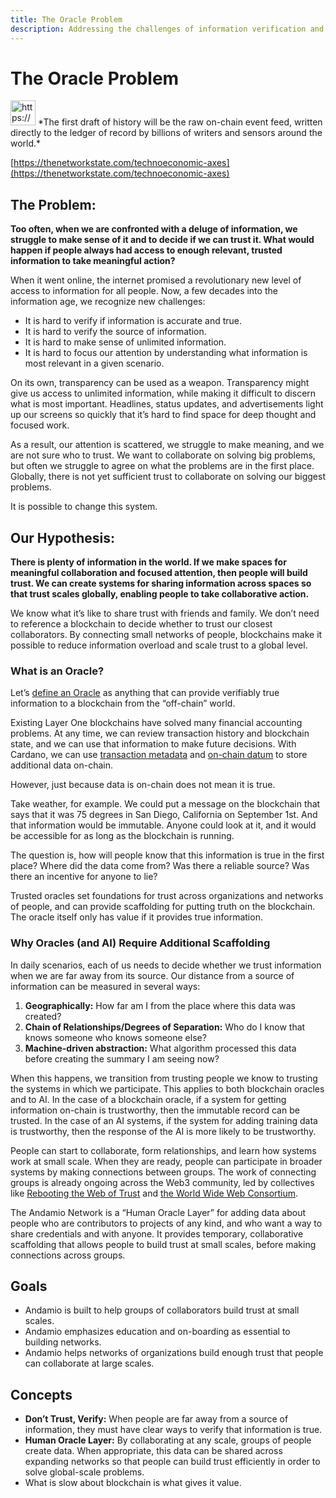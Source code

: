 ```yaml
---
title: The Oracle Problem
description: Addressing the challenges of information verification and trust in the digital age
---
```


# The Oracle Problem

<aside>
<img src="https://www.notion.so/icons/chat_green.svg" alt="https://www.notion.so/icons/chat_green.svg" width="40px" /> *The first draft of history will be the raw on-chain event feed, written directly to the ledger of record by billions of writers and sensors around the world.*

[https://thenetworkstate.com/technoeconomic-axes](https://thenetworkstate.com/technoeconomic-axes)

</aside>

## The Problem:

**Too often, when we are confronted with a deluge of information, we struggle to make sense of it and to decide if we can trust it. What would happen if people always had access to enough relevant, trusted information to take meaningful action?**

When it went online, the internet promised a revolutionary new level of access to information for all people. Now, a few decades into the information age, we recognize new challenges:

- It is hard to verify if information is accurate and true.
- It is hard to verify the source of information.
- It is hard to make sense of unlimited information.
- It is hard to focus our attention by understanding what information is most relevant in a given scenario.

On its own, transparency can be used as a weapon. Transparency might give us access to unlimited information, while making it difficult to discern what is most important. Headlines, status updates, and advertisements light up our screens so quickly that it’s hard to find space for deep thought and focused work.

As a result, our attention is scattered, we struggle to make meaning, and we are not sure who to trust. We want to collaborate on solving big problems, but often we struggle to agree on what the problems are in the first place. Globally, there is not yet sufficient trust to collaborate on solving our biggest problems.

It is possible to change this system.

## Our Hypothesis:

**There is plenty of information in the world. If we make spaces for meaningful collaboration and focused attention, then people will build trust. We can create systems for sharing information across spaces so that trust scales globally, enabling people to take collaborative action.**

We know what it’s like to share trust with friends and family. We don’t need to reference a blockchain to decide whether to trust our closest collaborators. By connecting small networks of people, blockchains make it possible to reduce information overload and scale trust to a global level.

### What is an Oracle?

Let’s [define an Oracle](https://chain.link/education/blockchain-oracles) as anything that can provide verifiably true information to a blockchain from the “off-chain” world.

Existing Layer One blockchains have solved many financial accounting problems. At any time, we can review transaction history and blockchain state, and we can use that information to make future decisions. With Cardano, we can use [transaction metadata](https://cips.cardano.org/cips/cip25/) and [on-chain datum](https://cips.cardano.org/cips/cip68/) to store additional data on-chain.

However, just because data is on-chain does not mean it is true.

Take weather, for example. We could put a message on the blockchain that says that it was 75 degrees in San Diego, California on September 1st. And that information would be immutable. Anyone could look at it, and it would be accessible for as long as the blockchain is running.

The question is, how will people know that this information is true in the first place? Where did the data come from? Was there a reliable source? Was there an incentive for anyone to lie?

Trusted oracles set foundations for trust across organizations and networks of people, and can provide scaffolding for putting truth on the blockchain. The oracle itself only has value if it provides true information.

### Why Oracles (and AI) Require Additional Scaffolding

In daily scenarios, each of us needs to decide whether we trust information when we are far away from its source. Our distance from a source of information can be measured in several ways: 

1. **Geographically:** How far am I from the place where this data was created?
2. **Chain of Relationships/Degrees of Separation:** Who do I know that knows someone who knows someone else?
3. **Machine-driven abstraction:** What algorithm processed this data before creating the summary I am seeing now?

When this happens, we transition from trusting people we know to trusting the systems in which we participate. This applies to both blockchain oracles and to AI. In the case of a blockchain oracle, if a system for getting information on-chain is trustworthy, then the immutable record can be trusted. In the case of an AI systems, if the system for adding training data is trustworthy, then the response of the AI is more likely to be trustworthy.

People can start to collaborate, form relationships, and learn how systems work at small scale. When they are ready, people can participate in broader systems by making connections between groups. The work of connecting groups is already ongoing across the Web3 community, led by collectives like [Rebooting the Web of Trust](https://www.weboftrust.info/) and [the World Wide Web Consortium](https://www.w3.org/).

The Andamio Network is a “Human Oracle Layer” for adding data about people who are contributors to projects of any kind, and who want a way to share credentials and with anyone. It provides temporary, collaborative scaffolding that allows people to build trust at small scales, before making connections across groups.

## Goals

- Andamio is built to help groups of collaborators build trust at small scales.
- Andamio emphasizes education and on-boarding as essential to building networks.
- Andamio helps networks of organizations build enough trust that people can collaborate at large scales.

## Concepts

- **Don’t Trust, Verify:** When people are far away from a source of information, they must have clear ways to verify that information is true.
- **Human Oracle Layer:** By collaborating at any scale, groups of people create data. When appropriate, this data can be shared across expanding networks so that people can build trust efficiently in order to solve global-scale problems.
- What is slow about blockchain is what gives it value.